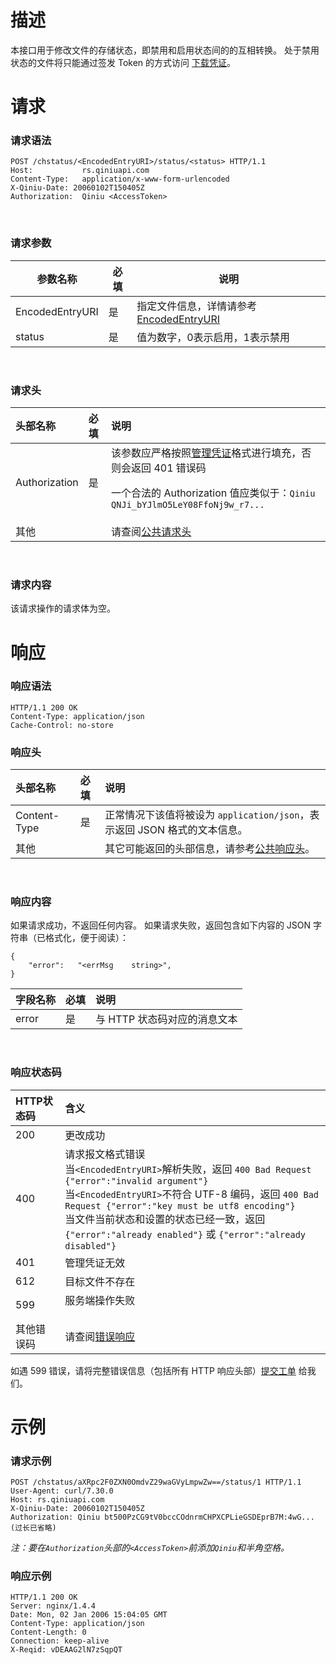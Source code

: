 # **描述**
本接口用于修改文件的存储状态，即禁用和启用状态间的的互相转换。
处于禁用状态的文件将只能通过签发 Token 的方式访问 [下载凭证](/kodo/manual/1202/download-token)。
<br>

# **请求**

### **请求语法**
```
POST /chstatus/<EncodedEntryURI>/status/<status> HTTP/1.1
Host:           rs.qiniuapi.com
Content-Type:   application/x-www-form-urlencoded
X-Qiniu-Date: 20060102T150405Z
Authorization:  Qiniu <AccessToken>
```
<br>

### **请求参数**
| 参数名称 | 必填 | 说明 |
| --- | --- | --- |
|EncodedEntryURI|是|指定文件信息，详情请参考[EncodedEntryURI](/kodo/api/1276/data-format)|
|status|是| 值为数字，0表示启用，1表示禁用|
<br>

### **请求头**
头部名称      | 必填 | 说明
:------------ | :--- | :-----------------------------
Authorization | 是   | 该参数应严格按照[管理凭证](/kodo/manual/1201/access-token)格式进行填充，否则会返回 401 错误码<p>一个合法的 Authorization 值应类似于：`Qiniu QNJi_bYJlmO5LeY08FfoNj9w_r7...`|
|其他||请查阅[公共请求头](/kodo/api/3924/common-request-headers)|
<br>


<a id="chgm-response"></a>
### **请求内容**
该请求操作的请求体为空。
<br>

# **响应**
### **响应语法**

```
HTTP/1.1 200 OK
Content-Type: application/json
Cache-Control: no-store
```

<a id="chtype-response-headers"></a>
### **响应头**
头部名称      | 必填 | 说明                              
:------------ | :--- | :-----------------------------------------------------------------
Content-Type  | 是   | 正常情况下该值将被设为 `application/json`，表示返回 JSON 格式的文本信息。
其他||其它可能返回的头部信息，请参考[公共响应头](/kodo/api/3924/common-request-headers)。
<br>

### **响应内容**
如果请求成功，不返回任何内容。
如果请求失败，返回包含如下内容的 JSON 字符串（已格式化，便于阅读）：  
```
{
    "error":   "<errMsg    string>",
}
```
字段名称     | 必填 | 说明                              
:----------- | :--- | :------
error      | 是   | 与 HTTP 状态码对应的消息文本
<br>


<a id="chtype-response-status"></a>
### **响应状态码**
HTTP状态码 | 含义
:--------- | :--------------------------
200        | 更改成功
400	       | 请求报文格式错误<br>当`<EncodedEntryURI>`解析失败，返回 `400 Bad Request {"error":"invalid argument"}`<br>当`<EncodedEntryURI>`不符合 UTF-8 编码，返回 `400 Bad Request {"error":"key must be utf8 encoding"}`<br>当文件当前状态和设置的状态已经一致，返回 `{"error":"already enabled"}` 或 `{"error":"already disabled"}`
401        | 管理凭证无效
612        | 目标文件不存在
599	   | 服务端操作失败<p>
其他错误码 |请查阅[错误响应](/kodo/api/3928/error-responses)

如遇 599 错误，请将完整错误信息（包括所有 HTTP 响应头部）[提交工单](https://support.qiniu.com/tickets/category) 给我们。
<br>

<a id="chtype-samples"></a>
# **示例**

### **请求示例**

```
POST /chstatus/aXRpc2F0ZXN0OmdvZ29waGVyLmpwZw==/status/1 HTTP/1.1
User-Agent: curl/7.30.0
Host: rs.qiniuapi.com
X-Qiniu-Date: 20060102T150405Z
Authorization: Qiniu bt500PzCG9tV0bccCOdnrmCHPXCPLieGSDEprB7M:4wG...(过长已省略)
```

*注：要在`Authorization`头部的`<AccessToken>`前添加`Qiniu`和半角空格。*
<br>

<a id="chgm-example1-response"></a>
### **响应示例**

```
HTTP/1.1 200 OK
Server: nginx/1.4.4
Date: Mon, 02 Jan 2006 15:04:05 GMT
Content-Type: application/json
Content-Length: 0
Connection: keep-alive
X-Reqid: vDEAAG2lN7zSqpQT
```